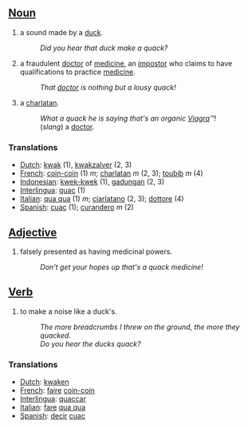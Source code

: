 == [[Noun]] ==
# a sound made by a [[duck]].
#:''Did you hear that duck make a quack?''
# a fraudulent [[doctor]] of [[medicine]], an [[impostor]] who claims to have qualifications to practice [[medicine]].
#:''That [[doctor]] is nothing but a lousy quack!''
# a [[charlatan]].
#:''What a quack he is saying that's an organic [[Viagra]]&#8482;!'' 
#: (''slang'') a [[doctor]].

=== Translations ===
*[[Dutch]]: [[kwak]] (1), [[kwakzalver]] (2, 3)
*[[French]]: [[coin-coin]] (1) ''m''; [[charlatan]] ''m'' (2, 3); [[toubib]] ''m'' (4)
*[[Indonesian]]: [[kwek-kwek]] (1), [[gadungan]] (2, 3)
*[[Interlingua]]: [[quac]] (1)
*[[Italian]]: [[qua qua]] (1) ''m''; [[ciarlatano]] (2, 3); [[dottore]] (4)
*[[Spanish]]: [[cuac]] (1); [[curandero]] ''m'' (2)

== [[Adjective]] ==
# falsely presented as having medicinal powers.
#:''Don't get your hopes up that's a quack medicine!''

== [[Verb]] ==
# to make a noise like a duck's.
#:''The more breadcrumbs I threw on the ground, the more they quacked.''
#:''Do you hear the ducks quack?''

=== Translations ===
*[[Dutch]]: [[kwaken]]
*[[French]]: [[faire]] [[coin-coin]]
*[[Interlingua]]: [[quaccar]]
*[[Italian]]: [[fare]] [[qua qua]]
*[[Spanish]]: [[decir]] [[cuac]]